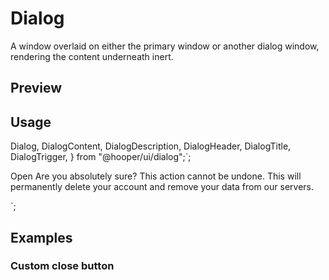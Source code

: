 

<Meta of={DialogStories} />

<RadixPrimitiveDocsButton name="dialog" />

# Dialog

A window overlaid on either the primary window or another dialog window, rendering the content underneath inert.

## Preview

<Canvas of={DialogStories.Default} />

## Usage

  Dialog,
  DialogContent,
  DialogDescription,
  DialogHeader,
  DialogTitle,
  DialogTrigger,
} from "@hooper/ui/dialog";`;

  <DialogTrigger>Open</DialogTrigger>
  <DialogContent>
    <DialogHeader>
      <DialogTitle>Are you absolutely sure?</DialogTitle>
      <DialogDescription>
        This action cannot be undone. This will permanently delete your account
        and remove your data from our servers.
      </DialogDescription>
    </DialogHeader>
  </DialogContent>
</Dialog>`;

<Source code={importCode} language="ts" dark />
<Source code={usageCode} language="tsx" dark />

## Examples

### Custom close button

<Canvas of={DialogStories.CustomCloseButton} />